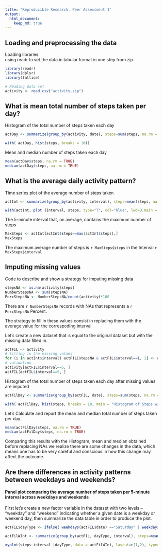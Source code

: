 ```yaml
---
title: "Reproducible Research: Peer Assessment 1"
output: 
  html_document:
    keep_md: true
---
```



## Loading and preprocessing the data

Loading libraries  
using readr to set the data in tabular format in one step from zip
```r
library(readr)
library(dplyr)
library(lattice)

# Reading data set
activity <- read_csv("activity.zip")
```


## What is mean total number of steps taken per day?


 Histogram of the total number of steps taken each day
```r

actDay <- summarize(group_by(activity, date), steps=sum(steps, na.rm = TRUE))

with( actDay, hist(steps, breaks = 10))
```

Mean and median number of steps taken each day
```r
mean(actDay$steps, na.rm = TRUE)
median(actDay$steps, na.rm = TRUE)
```

## What is the average daily activity pattern?
Time series plot of the average number of steps taken

```r
actInt <- summarize(group_by(activity, interval), steps=mean(steps, na.rm = TRUE))

with(actInt, plot (interval, steps, type="l", col="blue", lwd=3,main = "Average Steps by Interval accross all days"))
```


The 5-minute interval that, on average, contains the maximum number of steps
```r
MaxSteps <- actInt[actInt$steps==max(actInt$steps),]
MaxSteps
```
The maximum average number of steps is `r MaxSteps$steps` in the Interval `r MaxSteps$interval`

## Imputing missing values

Code to describe and show a strategy for imputing missing data

```r
stepsNA <- is.na(activity$steps)
NumberStepsNA <- sum(stepsNA)
PercStepsNA <- NumberStepsNA/count(activity)*100
```
There are `r NumberStepsNA` records with NAs that represents a `r PercStepsNA` Percent.

The strategy to fill in these values consist in replacing them with the average value for the correspoding interval 

Let's create a new dataset that is equal to the original dataset but with the missing data filled in.

```r
actFIL <- activity
# filling in the missing values
for (i in actInt$interval) actFIL[stepsNA & actFIL$interval==i, 1] <- actInt[actInt$interval==i, "steps"]  
# validation
activity[actFIL$interval==5, ]
actFIL[actFIL$interval==5, ]
```


Histogram of the total number of steps taken each day after missing values are imputed
```r
actFilDay <- summarize(group_by(actFIL, date), steps=sum(steps, na.rm = TRUE))

with( actFilDay, hist(steps, breaks = 10, main = "Histogram of Steps without NAs"))
```

Let's Calculate and report the mean and median total number of steps taken per day. 
```r
mean(actFilDay$steps, na.rm = TRUE)
median(actFilDay$steps, na.rm = TRUE)
```
Comparing this results with the Histogram, mean and median obtained before replacing NAs we realize there are some  changes in the data, which means one has to be very careful and conscious in how this change may affect the outcome. 

## Are there differences in activity patterns between weekdays and weekends?

#### Panel plot comparing the average number of steps taken per 5-minute interval across weekdays and weekends

First let's create  a new factor variable in the dataset with two levels -- "weekday" and "weekend" indicating whether a given date is a weekday or weekend day, then summarize the data table in order to produce the plot.

```r
actFIL$dayType <- ifelse( weekdays(actFIL$date) =="Saturday" | weekdays(actFIL$date) =="Sunday", "weekend","weekday")

actFilWInt <- summarize(group_by(actFIL, dayType, interval), steps=mean(steps))

xyplot(steps~interval |dayType, data = actFilWInt, layout=c(1,2), type="l")
```
